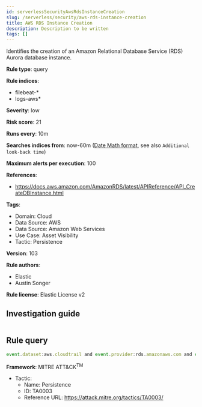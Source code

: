 ```yaml
---
id: serverlessSecurityAwsRdsInstanceCreation
slug: /serverless/security/aws-rds-instance-creation
title: AWS RDS Instance Creation
description: Description to be written
tags: []
---
```


<div id="aws-rds-instance-creation"></div>

Identifies the creation of an Amazon Relational Database Service (RDS) Aurora database instance.

**Rule type**: query

**Rule indices**: 

* filebeat-*
* logs-aws*

**Severity**: low

**Risk score**: 21

**Runs every**: 10m

**Searches indices from**: now-60m ([Date Math format](((ref))/common-options.html#date-math), see also <DocLink id="serverlessSecurityRulesUiCreate" section="set-the-rules-schedule">`Additional look-back time`</DocLink>)

**Maximum alerts per execution**: 100

**References**: 

* https://docs.aws.amazon.com/AmazonRDS/latest/APIReference/API_CreateDBInstance.html

**Tags**: 

* Domain: Cloud
* Data Source: AWS
* Data Source: Amazon Web Services
* Use Case: Asset Visibility
* Tactic: Persistence

**Version**: 103

**Rule authors**: 

* Elastic
* Austin Songer

**Rule license**: Elastic License v2

## Investigation guide

```markdown

```

## Rule query

```js
event.dataset:aws.cloudtrail and event.provider:rds.amazonaws.com and event.action:CreateDBInstance and event.outcome:success

```

**Framework**: MITRE ATT&CK<sup>TM</sup>

* Tactic:
    * Name: Persistence
    * ID: TA0003
    * Reference URL: https://attack.mitre.org/tactics/TA0003/

